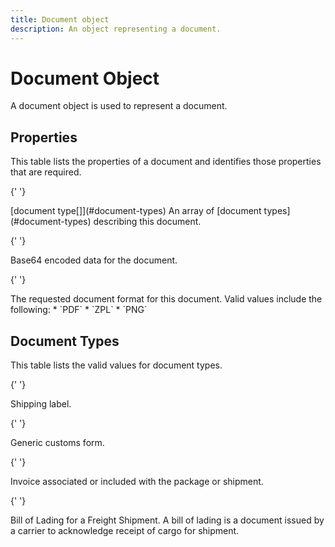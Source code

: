 ```yaml
---
title: Document object
description: An object representing a document.
---
```


# Document Object

A document object is used to represent a document.

## Properties

This table lists the properties of a document and identifies those properties that are required.

<Reference>

{' '}

<Field name="type" required={true}>
  <Type>[document type[]](#document-types)</Type>
  <Description>An array of [document types](#document-types) describing this document.</Description>
</Field>

{' '}

<Field name="data" type="string" required={true}>
  <Description>Base64 encoded data for the document.</Description>
</Field>

{' '}

<Field name="format" type="string" required={true}>
  <Description>
    The requested document format for this document. Valid values include the following: * `PDF` * `ZPL` * `PNG`
  </Description>
</Field>

</Reference>

## Document Types

This table lists the valid values for document types.

<Reference>

{' '}

<Field name="label">
  <Description>Shipping label.</Description>
</Field>

{' '}

<Field name="customs_form">
  <Description>Generic customs form.</Description>
</Field>

{' '}

<Field name="commercial_invoice">
  <Description>Invoice associated or included with the package or shipment.</Description>
</Field>

{' '}

<Field name="bill_of_lading">
  <Description>
    Bill of Lading for a Freight Shipment. A bill of lading is a document issued by a carrier to acknowledge receipt of
    cargo for shipment.
  </Description>
</Field>

</Reference>
